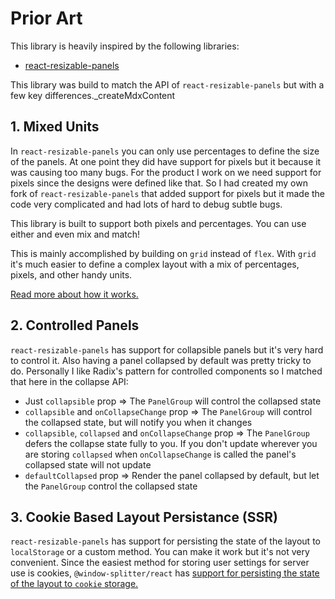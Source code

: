 # Prior Art

This library is heavily inspired by the following libraries:

- [react-resizable-panels](https://github.com/bvaughn/react-resizable-panels)

This library was build to match the API of `react-resizable-panels` but with a few key differences._createMdxContent

## 1. Mixed Units

In `react-resizable-panels` you can only use percentages to define the size of the panels.
At one point they did have support for pixels but it because it was causing too many bugs.
For the product I work on we need support for pixels since the designs were defined like that.
So I had created my own fork of `react-resizable-panels` that added support for pixels but 
it made the code very complicated and had lots of hard to debug subtle bugs.

This library is built to support both pixels and percentages. You can use either and even
mix and match!

This is mainly accomplished by building on `grid` instead of `flex`.
With `grid` it's much easier to define a complex layout with a mix of percentages, pixels, and other handy units.

[Read more about how it works.](/docs/how-it-works)

## 2. Controlled Panels

`react-resizable-panels` has support for collapsible panels but it's very hard to control it.
Also having a panel collapsed by default was pretty tricky to do.
Personally I like Radix's pattern for controlled components so I matched that here in the collapse API:

- Just `collapsible` prop => The `PanelGroup` will control the collapsed state
- `collapsible` and `onCollapseChange` prop => The `PanelGroup` will control the collapsed state, but will notify you when it changes
- `collapsible`, `collapsed` and `onCollapseChange` prop => The `PanelGroup` defers the collapse state fully to you. If you don't update wherever you are storing `collapsed` when `onCollapseChange` is called the panel's collapsed state will not update
- `defaultCollapsed` prop => Render the panel collapsed by default, but let the `PanelGroup` control the collapsed state 

## 3. Cookie Based Layout Persistance (SSR)

`react-resizable-panels` has support for persisting the state of the layout to `localStorage` or a custom method.
You can make it work but it's not very convenient.
Since the easiest method for storing user settings for server use is cookies, `@window-splitter/react` has [support for persisting the state of the layout to `cookie` storage.](/docs/examples/persistance#cookie-storage)
